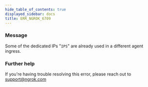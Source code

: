 ```yaml
---
hide_table_of_contents: true
displayed_sidebar: docs
title: ERR_NGROK_6709
---
```




### Message

Some of the dedicated IPs "`IPS`" are already used in a different agent ingress.

<ErrorDetails error="err_ngrok_6709" />

### Further help

If you're having trouble resolving this error, please reach out to [support@ngrok.com](mailto:support@ngrok.com?subject=Help%20with%20ERR_NGROK_6709)
